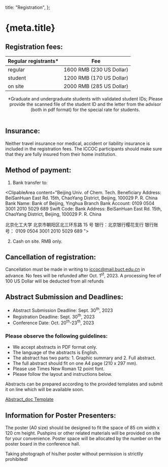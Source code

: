 
  title: "Registration",
};

<Head>
  <title>{`${meta.title} - ICCOC2023`}</title>
</Head>

# {meta.title}

## Registration fees:

| Regular registrants\* | Fee                      |
| --------------------- | ------------------------ |
| regular               | 1600 RMB (230 US Dollar) |
| student               | 1200 RMB (170 US Dollar) |
| on site               | 2000 RMB (285 US Dollar) |

<center>
  *Graduate and undergraduate students with validated student IDs; Please
  provide the scanned file of the student ID and the letter from the advisor
  (both in pdf format) for the special rate for students.
</center>

<br />

## Insurance:

Neither travel insurance nor medical, accident or liability insurance is included in the registration fees. The ICCOC participants should make sure that they are fully insured from their home institution.

## Method of payment:

1. Bank transfer to:

<ClipableArea content="Beijing Univ. of Chem. Tech.
Beneficiary Address: BeiSanHuan East Rd. 15th, ChaoYang District, Beijing, 100029 P. R. China
Bank Name: Bank of Beijing, Yinghua Branch
Bank Account: 0109 0504 3001 2010 5029 689
Swift Code:
Bank Address: BeiSanHuan East Rd. 15th, ChaoYang District, Beijing, 100029 P. R. China

北京化工大学
北京市朝阳区北三环东路 15 号
银行：北京银行樱花支行
银行账号： 0109 0504 3001 2010 5029 689
">

</ClipableArea>

2. Cash on site. RMB only.

## Cancellation of registration:

Cancellation must be made in writing to iccoc@mail.buct.edu.cn in advance. No fees will be refunded
after Oct. 1<sup>st</sup>, 2023. A processing fee of 100 US Dollar will be deducted from all refunds

## Abstract Submission and Deadlines:

- Abstract Submission Deadline: Sept. 30<sup>th</sup>, 2023
- Registration Deadline: Sept. 30<sup>th</sup>, 2023
- Conference Date: Oct. 20<sup>th</sup>-23<sup>th</sup>, 2023

### Please observe the following guidelines:

- We accept abstracts in PDF format only.
- The language of the abstracts is English.
- The abstract has two parts: 1. Graphic summary and 2. Full abstract.
- The full abstract should fit on one A4 page (210 x 297 mm).
- Please use Times New Roman 12 point font.
- Please follow the layout and instructions below.

Abstracts can be prepared according to the provided templates and submit it on line which will be available soon.

[Abstract_doc Template](./Template.docx)

## Information for Poster Presenters:

The poster (A0 size) should be designed to fit the space of 85 cm width x 120 cm height. Pushpins or other related
materials will be provided on site for your convenience. Poster space will be allocated by the number on the poster
board in the conference hall.

Taking photograph of his/her poster without permission is strictlly prohibited!
